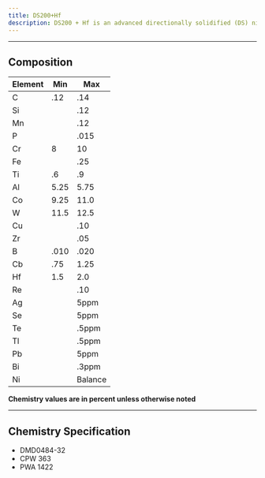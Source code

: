 ```yaml
---
title: DS200+Hf
description: DS200 + Hf is an advanced directionally solidified (DS) nickel-based superalloy developed for high-temperature applications, particularly in gas turbine engines. The "DS" in its name refers to the directional solidification process used in its production, which results in a columnar grain structure aligned parallel to the solidification direction. This structure significantly enhances the alloy's creep resistance and thermal fatigue properties. DS200 + Hf represents a significant advancement in turbine blade materials, offering a balance of high-temperature strength, creep resistance, and oxidation resistance that enables improved engine efficiency and performance.
---
```


---

## Composition

| Element | Min  | Max     |
| ------- | ---- | ------- |
| C       | .12  | .14     |
| Si      |      | .12     |
| Mn      |      | .12     |
| P       |      | .015    |
| Cr      | 8    | 10      |
| Fe      |      | .25     |
| Ti      | .6   | .9      |
| Al      | 5.25 | 5.75    |
| Co      | 9.25 | 11.0    |
| W       | 11.5 | 12.5    |
| Cu      |      | .10     |
| Zr      |      | .05     |
| B       | .010 | .020    |
| Cb      | .75  | 1.25    |
| Hf      | 1.5  | 2.0     |
| Re      |      | .10     |
| Ag      |      | 5ppm    |
| Se      |      | 5ppm    |
| Te      |      | .5ppm   |
| Tl      |      | .5ppm   |
| Pb      |      | 5ppm    |
| Bi      |      | .3ppm   |
| Ni      |      | Balance |

**Chemistry values are in percent unless otherwise noted**

---

## Chemistry Specification

- DMD0484-32
- CPW 363
- PWA 1422
